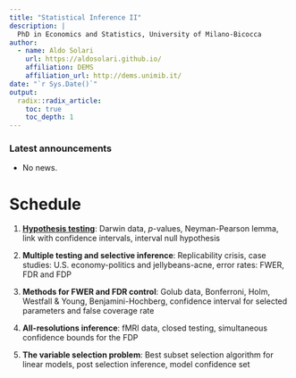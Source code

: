 ```yaml
---
title: "Statistical Inference II"
description: |
  PhD in Economics and Statistics, University of Milano-Bicocca
author:
  - name: Aldo Solari
    url: https://aldosolari.github.io/
    affiliation: DEMS
    affiliation_url: http://dems.unimib.it/
date: "`r Sys.Date()`"
output:
  radix::radix_article:
    toc: true
    toc_depth: 1
---
```



### Latest announcements

* No news.

# Schedule

1. **[Hypothesis testing](https://aldosolari.github.io/SI2/docs/hyptest.html)**: Darwin data, $p$-values, Neyman-Pearson lemma, link with confidence intervals, interval null hypothesis

2. **Multiple testing and selective inference**: 
Replicability crisis, case studies: U.S. economy-politics and jellybeans-acne, error rates: FWER, FDR and FDP

3. **Methods for FWER and FDR control**: Golub data, Bonferroni, Holm, Westfall \& Young, Benjamini-Hochberg, confidence interval for selected parameters and false coverage rate

4. **All-resolutions inference**: fMRI data, closed testing, simultaneous confidence bounds for the FDP

5. **The variable selection problem**: Best subset selection algorithm for linear models, post selection inference, model confidence set






